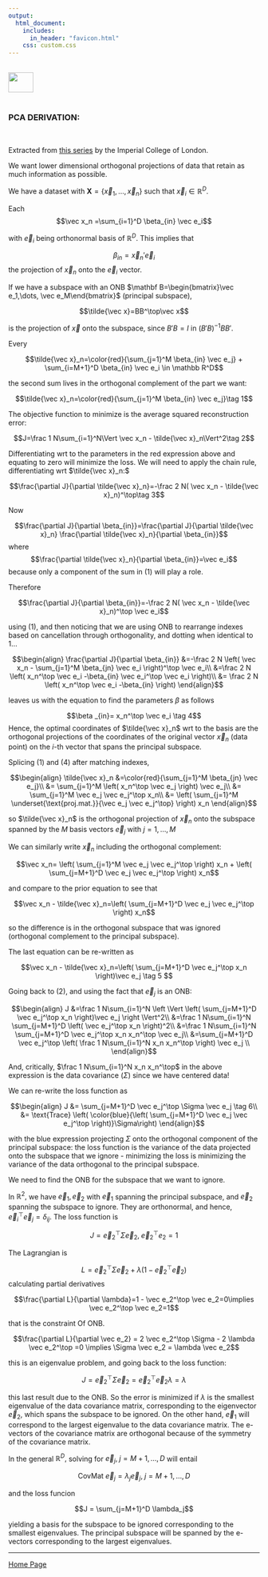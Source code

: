 ```yaml
---
output: 
  html_document:
    includes:
      in_header: "favicon.html" 
    css: custom.css
---
```


<br>
<a href="http://rinterested.github.io/statistics/index.html">
<img HEIGHT="40" WIDTH="50" src="https://cloud.githubusercontent.com/assets/9312897/10556783/a27a26fa-745c-11e5-9b1a-2d5bd737387a.PNG"></a>
<br><br>

### PCA DERIVATION:
<br>

Extracted from [this series](https://youtu.be/PMoV0w8by2A) by the Imperial College of London.

We want lower dimensional orthogonal projections of data that retain as much information as possible.

We have a dataset with $\mathbf X=\{\vec x_1,\dots,\vec x_n\}$ such that $\vec x_i\in\mathbb R^D.$

Each $$\vec x_n =\sum_{i=1}^D \beta_{in} \vec e_i$$ 

with $\vec e_i$ being orthonormal basis of $\mathbb R^D.$ This implies that

$$\beta_{in}= \vec x_n'\vec e_i$$ the projection of $\vec x_n$ onto the $\vec e_i$ vector.

If we have a subspace with an ONB $\mathbf B=\begin{bmatrix}\vec e_1,\dots, \vec e_M\end{bmatrix}$ (principal subspace),

$$\tilde{\vec x}=BB^\top\vec x$$

is the projection of $\vec x$ onto the subspace, since $B'B=I$ in $(B'B)^{-1}BB'.$

Every 

$$\tilde{\vec x}_n=\color{red}{\sum_{j=1}^M \beta_{in} \vec e_j} + \sum_{i=M+1}^D \beta_{in} \vec e_i \in \mathbb R^D$$

the second sum lives in the orthogonal complement of the part we want:

$$\tilde{\vec x}_n=\color{red}{\sum_{j=1}^M \beta_{in} \vec e_j}\tag 1$$

The objective function to minimize is the average squared reconstruction error:

$$J=\frac 1 N\sum_{i=1}^N\Vert \vec x_n - \tilde{\vec x}_n\Vert^2\tag 2$$


Differentiating wrt to the parameters in the red expression above and equating to zero will minimize the loss. We will need to apply the chain rule, differentiating wrt $\tilde{\vec x}_n:$

$$\frac{\partial J}{\partial \tilde{\vec x}_n}=-\frac 2 N( \vec x_n - \tilde{\vec x}_n)^\top\tag 3$$

Now

$$\frac{\partial J}{\partial \beta_{in}}=\frac{\partial J}{\partial \tilde{\vec x}_n} \frac{\partial \tilde{\vec x}_n}{\partial \beta_{in}}$$
where $$\frac{\partial \tilde{\vec x}_n}{\partial \beta_{in}}=\vec e_i$$ because only a component of the sum in $(1)$ will play a role.

Therefore

$$\frac{\partial J}{\partial \beta_{in}}=-\frac 2 N( \vec x_n - \tilde{\vec x}_n)^\top \vec e_i$$

using $(1),$ and then noticing that we are using ONB to rearrange indexes based on cancellation through orthogonality, and dotting when identical to $1$...

$$\begin{align}
\frac{\partial J}{\partial \beta_{in}} &=-\frac 2 N \left( \vec x_n - \sum_{j=1}^M \beta_{jn} \vec e_i \right)^\top \vec e_i\\
&=\frac 2 N \left( x_n^\top \vec e_i -\beta_{in} \vec e_i^\top \vec e_i   \right)\\
&= \frac 2 N \left( x_n^\top \vec e_i -\beta_{in}  \right)
\end{align}$$

leaves us with the equation to find the parameters $\beta$ as follows


$$\beta _{in}=  x_n^\top \vec e_i \tag 4$$
Hence, the optimal coordinates of $\tilde{\vec x}_n$ wrt to the basis are the orthogonal projections of the coordinates of the original vector $\vec x_n$ (data point) on the $i$-th vector that spans the principal subspace.

Splicing $(1)$ and $(4)$ after matching indexes,

$$\begin{align}
\tilde{\vec x}_n &=\color{red}{\sum_{j=1}^M \beta_{jn} \vec e_j}\\
&= \sum_{j=1}^M \left( x_n^\top \vec e_j  \right) \vec e_j\\
&= \sum_{j=1}^M \vec e_j \vec e_j^\top x_n\\
&= \left( \sum_{j=1}^M \underset{\text{proj.mat.}}{\vec e_j \vec e_j^\top} \right) x_n
\end{align}$$

so $\tilde{\vec x}_n$ is the orthogonal projection of $\vec x_n$ onto the subspace spanned by the $M$ basis vectors $\vec e_j$ with $j=1,\dots, M$


We can similarly write $\vec x_n$ including the orthogonal complement:

$$\vec x_n=  \left( \sum_{j=1}^M \vec e_j \vec e_j^\top \right)  x_n +
\left( \sum_{j=M+1}^D \vec e_j \vec e_j^\top \right)  x_n$$

and compare to the prior equation to see that

$$\vec x_n - \tilde{\vec x}_n=\left( \sum_{j=M+1}^D \vec e_j \vec e_j^\top \right) x_n$$

so the difference is in the orthogonal subspace that was ignored (orthogonal complement to the principal subspace).

The last equation can be re-written as

$$\vec x_n - \tilde{\vec x}_n=\left( \sum_{j=M+1}^D \vec e_j^\top x_n \right)\vec e_j \tag 5 $$

Going back to $(2),$ and using the fact that $\vec e_j$ is an ONB:

$$\begin{align}
J &=\frac 1 N\sum_{i=1}^N \left \Vert \left( \sum_{j=M+1}^D \vec e_j^\top x_n \right)\vec e_j \right \Vert^2\\
&=\frac 1 N\sum_{i=1}^N   \sum_{j=M+1}^D \left( \vec e_j^\top x_n \right)^2\\
&=\frac 1 N\sum_{i=1}^N   \sum_{j=M+1}^D \vec e_j^\top x_n x_n^\top \vec e_j\\
&=\sum_{j=M+1}^D   \vec e_j^\top \left(  \frac 1 N\sum_{i=1}^N    x_n x_n^\top \right) \vec e_j \\
\end{align}$$

And, critically, $\frac 1 N\sum_{i=1}^N x_n x_n^\top$ in the above expression is the data covariance $(\Sigma)$ since we have centered data!

We can re-write the loss function as

$$\begin{align}
J &= \sum_{j=M+1}^D   \vec e_j^\top \Sigma \vec e_j \tag 6\\
&= \text{Trace} \left( \color{blue}{\left( \sum_{j=M+1}^D \vec e_j  \vec e_j^\top   \right)}\Sigma\right)
\end{align}$$

with the blue expression projecting $\Sigma$ onto the orthogonal component of the principal subspace: the loss function is the variance of the data projected onto the subspace that we ignore - minimizing the loss is minimizing the variance of the data orthogonal to the principal subspace.

We need to find the ONB for the subspace that we want to ignore. 

In $\mathbb R^2,$ we have $\vec e_1, \vec e_2$ with $\vec e_1$ spanning the principal subspace, and $\vec e_2$ spanning the subspace to ignore. They are orthonormal, and hence, $\vec e_i^\top \vec e_j=\delta_{ij}.$ The loss function is

$$J= \vec e_2^\top \Sigma \vec e_2, \; \vec e_2^\top e_2=1$$

The Lagrangian is 

$$L =\vec e_2^\top \Sigma \vec e_2 + \lambda \left(1 - \vec e_2^\top \vec e_2 \right)$$
calculating partial derivatives


$$\frac{\partial L}{\partial \lambda}=1 - \vec e_2^\top \vec e_2=0\implies \vec e_2^\top \vec e_2=1$$

that is the constraint Of ONB.

$$\frac{\partial L}{\partial \vec e_2} = 2 \vec e_2^\top \Sigma - 2 \lambda \vec e_2^\top =0 \implies \Sigma \vec e_2 = \lambda \vec e_2$$

this is an eigenvalue problem, and going back to the loss function:

$$J = \vec e_2^\top \Sigma \vec e_2 =\vec e_2^\top \vec e_2 \lambda =\lambda$$

this last result due to the ONB. So the error is minimized if $\lambda$ is the smallest eigenvalue of the data covariance matrix, corresponding to the eigenvector $\vec e_2,$ which spans the subspace to be ignored. On the other hand, $\vec e_1$ will correspond to the largest eigenvalue to the data covariance matrix. The e-vectors of the covariance matrix are orthogonal because of the symmetry of the covariance matrix.

In the general $\mathbb R^D,$ solving for $\vec e_j, \; j=M+1, \dots, D$ will entail


$$\text{CovMat } \vec e_j =\lambda_j \vec e_j, \; j = M+1, \dots, D$$

and the loss funcion

$$J = \sum_{j=M+1}^D \lambda_j$$

yielding a basis for the subspace to be ignored corresponding to the smallest eigenvalues. The principal subspace will be spanned by the e-vectors corresponding to the largest eigenvalues.
<br>


---

<a href="http://rinterested.github.io/statistics/index.html">Home Page</a>
